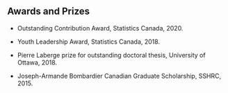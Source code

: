 ## Awards and Prizes

- Outstanding Contribution Award, Statistics Canada, 2020.

- Youth Leadership Award, Statistics Canada, 2018.

- Pierre Laberge prize for outstanding doctoral thesis, University of Ottawa, 2018.

- Joseph-Armande Bombardier Canadian Graduate Scholarship, SSHRC, 2015.